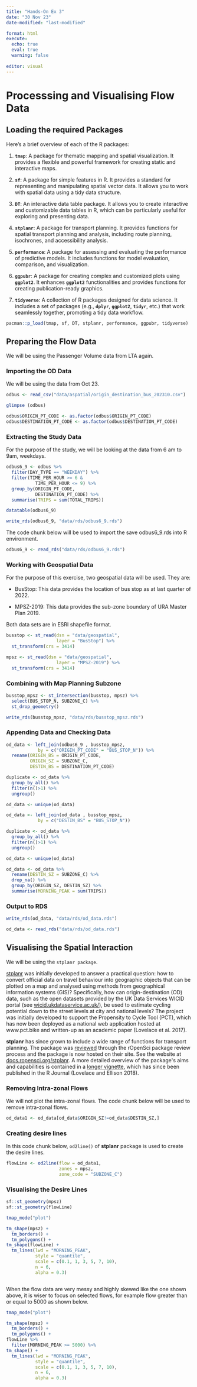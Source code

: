 ```yaml
---
title: "Hands-On Ex 3"
date: "30 Nov 23"
date-modified: "last-modified" 

format: html
execute: 
  echo: true
  eval: true
  warning: false
  
editor: visual 
---
```


# Processsing and Visualising Flow Data 

## Loading the required Packages 

Here's a brief overview of each of the R packages:

1.  **`tmap`**: A package for thematic mapping and spatial visualization. It provides a flexible and powerful framework for creating static and interactive maps.

2.  **`sf`**: A package for simple features in R. It provides a standard for representing and manipulating spatial vector data. It allows you to work with spatial data using a tidy data structure.

3.  **`DT`**: An interactive data table package. It allows you to create interactive and customizable data tables in R, which can be particularly useful for exploring and presenting data.

4.  **`stplanr`**: A package for transport planning. It provides functions for spatial transport planning and analysis, including route planning, isochrones, and accessibility analysis.

5.  **`performance`**: A package for assessing and evaluating the performance of predictive models. It includes functions for model evaluation, comparison, and visualization.

6.  **`ggpubr`**: A package for creating complex and customized plots using **`ggplot2`**. It enhances **`ggplot2`** functionalities and provides functions for creating publication-ready graphics.

7.  **`tidyverse`**: A collection of R packages designed for data science. It includes a set of packages (e.g., **`dplyr`**, **`ggplot2`**, **`tidyr`**, etc.) that work seamlessly together, promoting a tidy data workflow.

```r

pacman::p_load(tmap, sf, DT, stplanr, performance, ggpubr, tidyverse)
```

## Preparing the Flow Data 

We will be using the Passenger Volume data from LTA again.

::: panel-tabset
### Importing the OD Data

We will be using the data from Oct 23.

```r
odbus <- read_csv("data/aspatial/origin_destination_bus_202310.csv")
```

```r
glimpse (odbus)
```

```r
odbus$ORIGIN_PT_CODE <- as.factor(odbus$ORIGIN_PT_CODE)
odbus$DESTINATION_PT_CODE <- as.factor(odbus$DESTINATION_PT_CODE) 
```

### Extracting the Study Data

For the purpose of the study, we will be looking at the data from 6 am to 9am, weekdays.

```r
odbus6_9 <- odbus %>%
  filter(DAY_TYPE == "WEEKDAY") %>%
  filter(TIME_PER_HOUR >= 6 &
           TIME_PER_HOUR <= 9) %>%
  group_by(ORIGIN_PT_CODE,
           DESTINATION_PT_CODE) %>%
  summarise(TRIPS = sum(TOTAL_TRIPS))

datatable(odbus6_9)

```

```r
write_rds(odbus6_9, "data/rds/odbus6_9.rds")
```

The code chunk below will be used to import the save odbus6_9.rds into R environment.

```r
odbus6_9 <- read_rds("data/rds/odbus6_9.rds")
```

### Working with Geospatial Data 

For the purpose of this exercise, two geospatial data will be used. They are:

-   BusStop: This data provides the location of bus stop as at last quarter of 2022.

-   MPSZ-2019: This data provides the sub-zone boundary of URA Master Plan 2019.

Both data sets are in ESRI shapefile format.

```r
busstop <- st_read(dsn = "data/geospatial",
                   layer = "BusStop") %>%
  st_transform(crs = 3414)
```

```r
mpsz <- st_read(dsn = "data/geospatial",
                   layer = "MPSZ-2019") %>%
  st_transform(crs = 3414)
```

### Combining with Map Planning Subzone

```r
busstop_mpsz <- st_intersection(busstop, mpsz) %>%
  select(BUS_STOP_N, SUBZONE_C) %>%
  st_drop_geometry()
```

```r
write_rds(busstop_mpsz, "data/rds/busstop_mpsz.rds")  
```

### Appending Data and Checking Data  

```r
od_data <- left_join(odbus6_9 , busstop_mpsz,
            by = c("ORIGIN_PT_CODE" = "BUS_STOP_N")) %>%
  rename(ORIGIN_BS = ORIGIN_PT_CODE,
         ORIGIN_SZ = SUBZONE_C,
         DESTIN_BS = DESTINATION_PT_CODE)
```

```r
duplicate <- od_data %>%
  group_by_all() %>%
  filter(n()>1) %>%
  ungroup()
```

```r
od_data <- unique(od_data)
```

```r
od_data <- left_join(od_data , busstop_mpsz,
            by = c("DESTIN_BS" = "BUS_STOP_N")) 

duplicate <- od_data %>%
  group_by_all() %>%
  filter(n()>1) %>%
  ungroup()

od_data <- unique(od_data)

od_data <- od_data %>%
  rename(DESTIN_SZ = SUBZONE_C) %>%
  drop_na() %>%
  group_by(ORIGIN_SZ, DESTIN_SZ) %>%
  summarise(MORNING_PEAK = sum(TRIPS))
```

### Output to RDS

```r
write_rds(od_data, "data/rds/od_data.rds")

od_data <- read_rds("data/rds/od_data.rds")
```
:::

## Visualising the Spatial Interaction 

We will be using the `stplanr package`.

[stplanr](https://cran.r-project.org/web/packages/stplanr/vignettes/stplanr.html) was initially developed to answer a practical question: how to convert official data on travel behaviour into geographic objects that can be plotted on a map and analysed using methods from geographical information systems (GIS)? Specifically, how can origin-destination (OD) data, such as the open datasets provided by the UK Data Services WICID portal (see [wicid.ukdataservice.ac.uk/](https://wicid.ukdataservice.ac.uk/)), be used to estimate cycling potential down to the street levels at city and national levels? The project was initially developed to support the Propensity to Cycle Tool (PCT), which has now been deployed as a national web application hosted at www.pct.bike and written-up as an academic paper (Lovelace et al. 2017).

**stplanr** has since grown to include a wide range of functions for transport planning. The package was [reviewed](https://github.com/ropensci/software-review/issues/10) through the rOpenSci package review process and the package is now hosted on their site. See the website at [docs.ropensci.org/stplanr](https://docs.ropensci.org/stplanr/). A more detailed overview of the package\'s aims and capabilities is contained in a [longer vignette](https://github.com/ropensci/stplanr/blob/master/vignettes/stplanr-paper.Rmd), which has since been published in the R Journal (Lovelace and Ellison 2018).

### Removing Intra-zonal Flows 

We will not plot the intra-zonal flows. The code chunk below will be used to remove intra-zonal flows.

```r
od_data1 <- od_data[od_data$ORIGIN_SZ!=od_data$DESTIN_SZ,]
```

### Creating desire lines

In this code chunk below, `od2line()` of **stplanr** package is used to create the desire lines.

```r
flowLine <- od2line(flow = od_data1, 
                    zones = mpsz,
                    zone_code = "SUBZONE_C")
```

### Visualising the Desire Lines

```r
sf::st_geometry(mpsz)
sf::st_geometry(flowLine)

```

```r
tmap_mode("plot")

tm_shape(mpsz) +
  tm_borders() +
  tm_polygons() +
tm_shape(flowLine) +
  tm_lines(lwd = "MORNING_PEAK",
           style = "quantile",
           scale = c(0.1, 1, 3, 5, 7, 10),
           n = 6,
           alpha = 0.3)



```

When the flow data are very messy and highly skewed like the one shown above, it is wiser to focus on selected flows, for example flow greater than or equal to 5000 as shown below.

```r
tmap_mode("plot")

tm_shape(mpsz) +
  tm_borders() +
  tm_polygons() +
flowLine %>%  
  filter(MORNING_PEAK >= 5000) %>%
tm_shape() +
  tm_lines(lwd = "MORNING_PEAK",
           style = "quantile",
           scale = c(0.1, 1, 3, 5, 7, 10),
           n = 6,
           alpha = 0.3)
```
